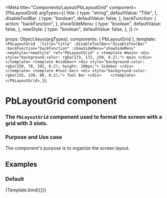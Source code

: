 
<Meta
  title="Components/Layout/PbLayoutGrid"
  component={PbLayoutGrid}
  argTypes={{
    title: {
      type: "string",
      defaultValue: "Title",
    },
    disableToolBar: {
      type: "boolean",
      defaultValue: false,
    },
    backFunction: {
      action: "backFunction",
    },
    showSideMenu: {
      type: "boolean",
      defaultValue: false,
    },
    newStyle: {
      type: "boolean",
      defaultValue: false,
    },
  }}
/>

  props: Object.keys(argTypes),
  components: { PbLayoutGrid },
  template: `
        <PbLayoutGrid 
            :title="title"
            :disableToolBar="disableToolBar"
            :backFunction="backFunction"
            :showSideMenu="showSideMenu"
            :newStyle="newStyle"
            ref="PbLayoutGrid"
        >
            <template #main>
                <div style="background-color: rgba(173, 172, 250, 0.2);">
                    main
                </div>   
            </template>
            <template #sidebar>
                <div style="background-color: rgba(250, 78, 202, 0.2); height: 100px;">
                    Sidebar
                </div>   
            </template>
            <template #tool-bar>
                <div style="background-color: rgba(155, 239, 88, 0.2);">
                    Tool Bar
                </div>   
            </template>
        </PbLayoutGrid>
  `,
});

# **PbLayoutGrid component**

### The `PbLayoutGrid` component used to format the screen with a grid with 3 slots.

### Purpose and Use case

The component's purpose is to organize the screen layout.

## Examples

### Default

<Canvas>
  <Story name="Default">{Template.bind({})}</Story>
</Canvas>

<!-- TODO: Descobrir como deixar o canvas em mobile -->

<!-- ### Mobile

<Canvas>
  <Story name="Mobile"  parameters={{ layout: 'centered' }} args={{ MobileAuxiliaryButtonMobile: true }}>
    {Template.bind({})}
  </Story>
</Canvas> -->
